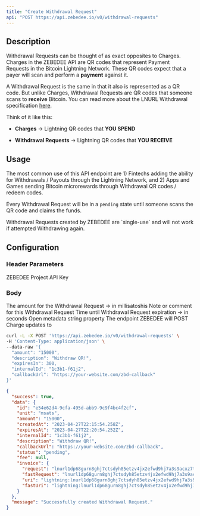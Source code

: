 ```yaml
---
title: "Create Withdrawal Request"
api: "POST https://api.zebedee.io/v0/withdrawal-requests"
---
```


## Description

Withdrawal Requests can be thought of as exact opposites to Charges. Charges in the ZEBEDEE API are QR codes that represent Payment Requests in the Bitcoin Lightning Network. These QR codes expect that a payer will scan and perform a **payment** against it.

A Withdrawal Request is the same in that it also is represented as a QR code. But unlike Charges, Withdrawal Requests are QR codes that someone scans to **receive** Bitcoin. You can read more about the LNURL Withdrawal specification [here](https://github.com/lnurl/luds/blob/luds/03.md).

Think of it like this:

- **Charges** -> Lightning QR codes that **YOU SPEND**

- **Withdrawal Requests** -> Lightning QR codes that **YOU RECEIVE**

## Usage

The most common use of this API endpoint are 1) Fintechs adding the ability for Withdrawals / Payouts through the Lightning Network, and 2) Apps and Games sending Bitcoin microrewards through Withdrawal QR codes / redeem codes.

Every Withdrawal Request will be in a `pending` state until someone scans the QR code and claims the funds.

<Info>
Withdrawal Requests created by ZEBEDEE are `single-use` and will not work if attempted Withdrawing again.
</Info>

## Configuration

### Header Parameters

<ParamField required header="Content-Type" default="application/json" type="application/json" />

<ParamField required header="apikey" type="string">
  ZEBEDEE Project API Key
</ParamField>

### Body

<ParamField required body="amount" type="string">
  The amount for the Withdrawal Request -> in millisatoshis
</ParamField>

<ParamField body="description" type="string">
  Note or comment for this Withdrawal Request
</ParamField>

<ParamField body="expiresIn" type="number">
  Time until Withdrawal Request expiration -> in seconds
</ParamField>

<ParamField body="internalId" type="string">
  Open metadata string property
</ParamField>

<ParamField body="callbackUrl" type="string">
  The endpoint ZEBEDEE will POST Charge updates to
</ParamField>

<RequestExample>

```bash Request
curl -L -X POST 'https://api.zebedee.io/v0/withdrawal-requests' \
-H 'Content-Type: application/json' \
--data-raw '{
  "amount": "15000",
  "description": "Withdraw QR!",
  "expiresIn": 300,
  "internalId": "1c3b1-f61j2",
  "callbackUrl": "https://your-website.com/zbd-callback"
}'
```

</RequestExample>

<ResponseExample>

```json Response
{
  "success": true,
  "data": {
    "id": "e54e62d4-9cfa-495d-abb9-9c9f4bc4f2cf",
    "unit": "msats",
    "amount": "15000",
    "createdAt": "2023-04-27T22:15:54.258Z",
    "expiresAt": "2023-04-27T22:20:54.252Z",
    "internalId": "1c3b1-f61j2",
    "description": "Withdraw QR!",
    "callbackUrl": "https://your-website.com/zbd-callback",
    "status": "pending",
    "fee": null,
    "invoice": {
      "request": "lnurl1dp68gurn8ghj7ctsdyh85etzv4jx2efwd9hj7a3s9acxz7tvdaskgtthd96xserjv9mkzmpdwfjhzat9wd6r7um9vdex2apax5exxwpjx9jx2wf4xajnxc3sx4jrwcenv56nwdm9vg6kxwtrx9sk2dtzvsunxce3vymkxef4vycxvwpexd3kxcmpxcmk2d3n8yenswqph63m6",
      "fastRequest": "lnurl1dp68gurn8ghj7ctsdyh85etzv4jx2efwd9hj7a3s9acxz7tvdaskgtthd96xserjv9mkzmpdwfjhzat9wd6r7arpvu7hw6t5dpj8ycth2fjhzat9wd6zv6e3856nycecxgckgefex5mk2vmzxq6kgdmrxdjn2dehv43r2ceevvckzef4vfjrjvmrx9snwcm9x4snqe3c8yekxcmrvymrwefkxvunxwpcyekkjmjhd96xserjv9mkzcnvv57nzdfsxqczvmtp0ptkjargv3exzampvfkx20f3x5crqvpxv3jkvct4d36ygetnvdexjur5d9hku02hd96xserjv9mjq52jyynxxctvd33xzcmt8458garswvaz7tmpwp5ju7n9vfjkget99e5k7tmkxqhhqun0vdjhxuedwa5hg6rywfshwctv94ex2ut4v4ehg5thy6x",
      "uri": "lightning:lnurl1dp68gurn8ghj7ctsdyh85etzv4jx2efwd9hj7a3s9acxz7tvdaskgtthd96xserjv9mkzmpdwfjhzat9wd6r7um9vdex2apax5exxwpjx9jx2wf4xajnxc3sx4jrwcenv56nwdm9vg6kxwtrx9sk2dtzvsunxce3vymkxef4vycxvwpexd3kxcmpxcmk2d3n8yenswqph63m6",
      "fastUri": "lightning:lnurl1dp68gurn8ghj7ctsdyh85etzv4jx2efwd9hj7a3s9acxz7tvdaskgtthd96xserjv9mkzmpdwfjhzat9wd6r7arpvu7hw6t5dpj8ycth2fjhzat9wd6zv6e3856nycecxgckgefex5mk2vmzxq6kgdmrxdjn2dehv43r2ceevvckzef4vfjrjvmrx9snwcm9x4snqe3c8yekxcmrvymrwefkxvunxwpcyekkjmjhd96xserjv9mkzcnvv57nzdfsxqczvmtp0ptkjargv3exzampvfkx20f3x5crqvpxv3jkvct4d36ygetnvdexjur5d9hku02hd96xserjv9mjq52jyynxxctvd33xzcmt8458garswvaz7tmpwp5ju7n9vfjkget99e5k7tmkxqhhqun0vdjhxuedwa5hg6rywfshwctv94ex2ut4v4ehg5thy6x"
    }
  },
  "message": "Successfully created Withdrawal Request."
}
```

</ResponseExample>
